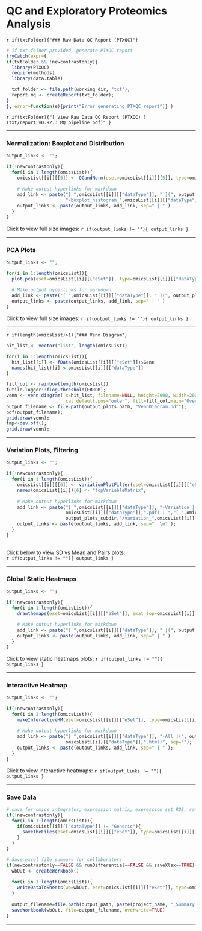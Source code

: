 # QC and Exploratory Proteomics Analysis

`r if(txtFolder){"### Raw Data QC Report (PTXQC)"}`
```r
# if txt folder provided, generate PTXQC report
tryCatch(expr={
if(txtFolder && !newcontrastonly){
  library(PTXQC)
  require(methods)
  library(data.table)

  txt_folder <- file.path(working_dir, "txt");
  report.mq <- createReport(txt_folder);
}
}, error=function(e){print("Error generating PTXQC report")} )
```
`r if(txtFolder){"[ View Raw Data QC Report (PTXQC) ](txt/report_v0.92.3_MQ_pipeline.pdf)" }` 

---

### Normalization: Boxplot and Distribution
```r
output_links <- "";

if(!newcontrastonly){
  for(i in 1:length(omicsList)){
    omicsList[[i]][[5]] <- QCandNorm(eset=omicsList[[i]][[5]], type=omicsList[[i]][[1]], norm=norm_method)
    
    # Make output hyperlinks for markdown
    add_link <- paste("[ ",omicsList[[i]][["dataType"]], " ](", output_plots_subdir,
                      "/boxplot_histogram_",omicsList[[i]][["dataType"]],".pdf)", sep="")
    output_links <- paste(output_links, add_link, sep=" | " )
  }
}

```
Click to view full size images: `r if(output_links != ""){ output_links }`  

---

### PCA Plots
```r
output_links <- "";

for(i in 1:length(omicsList)){
  plot.pca(eset=omicsList[[i]][["eSet"]], type=omicsList[[i]][["dataType"]])
  
  # Make output hyperlinks for markdown
  add_link <- paste("[ ",omicsList[[i]][["dataType"]], " ](", output_plots_subdir,"/PCAplots_",omicsList[[i]][["dataType"]],".pdf)", sep="")
  output_links <- paste(output_links, add_link, sep=" | " )
}

```
Click to view full size images: `r if(output_links != ""){ output_links }`  

---

`r if(length(omicsList)>1){"### Venn Diagram"}`
```r

hit_list <- vector("list", length(omicsList))

for(i in 1:length(omicsList)){
  hit_list[[i]] <- fData(omicsList[[i]][["eSet"]])$Gene
  names(hit_list)[i] <-omicsList[[i]][["dataType"]]
}

fill_col <- rainbow(length(omicsList))
futile.logger::flog.threshold(ERROR);
venn <- venn.diagram( x=hit_list, filename=NULL, height=2000, width=2000, 
                      cat.default.pos="outer", fill=fill_col,main="Overlap" );
output_filename <- file.path(output_plots_path, "VennDiagram.pdf");
pdf(output_filename);
grid.draw(venn);
tmp<-dev.off();
grid.draw(venn);

```

---

### Variation Plots, Filtering
```r
output_links <- "";

if(!newcontrastonly){
  for(i in 1:length(omicsList)){
    omicsList[[i]][[6]] <- variationPlotFilter(eset=omicsList[[i]][["eSet"]], type=omicsList[[i]][["dataType"]]);
    names(omicsList[[i]])[6] <- "topVariableMatrix";
    
    # Make output hyperlinks for markdown
    add_link <- paste("[ ",omicsList[[i]][["dataType"]], "-Variation ](", output_plots_subdir,"/variation_",
                      omicsList[[i]][["dataType"]],".pdf) | ","[ ",omicsList[[i]][["dataType"]], "-Pairs ](",
                      output_plots_subdir,"/variation_",omicsList[[i]][["dataType"]],".jpeg)", sep="");
    output_links <- paste(output_links, add_link, sep="  \n" );
  }
}
  
```
Click below to view SD vs Mean and Pairs plots:  
`r if(output_links != ""){ output_links }`  

---

### Global Static Heatmaps
```r
output_links <- "";

if(!newcontrastonly){
  for(i in 1:length(omicsList)){
    drawthemaps(eset=omicsList[[i]][["eSet"]], emat_top=omicsList[[i]][["topVariableMatrix"]], type=omicsList[[i]][["dataType"]]);
    
    # Make output hyperlinks for markdown
    add_link <- paste("[ ",omicsList[[i]][["dataType"]], " ](", output_plots_subdir,"/heatmaps_",omicsList[[i]][["dataType"]],".pdf)", sep="")
    output_links <- paste(output_links, add_link, sep=" | " )
  }
}

```
Click to view static heatmaps plots: `r if(output_links != ""){ output_links }`  

---

### Interactive Heatmap
```r
output_links <- "";

if(!newcontrastonly){
  for(i in 1:length(omicsList)){
    makeInteractiveHM(eset=omicsList[[i]][["eSet"]], type=omicsList[[i]][["dataType"]]);
    
    # Make output hyperlinks for markdown
    add_link <- paste("[ ",omicsList[[i]][["dataType"]], "-All ](", output_plots_subdir,"/heatmap_all_",
                      omicsList[[i]][["dataType"]],".html)", sep="");
    output_links <- paste(output_links, add_link, sep=" | " );
  }
}

```

Click to view interactive heatmaps: `r if(output_links != ""){ output_links }`  

---

### Save Data
```r

# save for omics integrator, expression matrix, expression set RDS, ranked list for GSEA
if(!newcontrastonly){
  for(i in 1:length(omicsList)){
    if(omicsList[[i]][["dataType"]] != "Generic"){
      saveTheFiles(eset=omicsList[[i]][["eSet"]], type=omicsList[[i]][["dataType"]]);
    }
  }
}  

# Save excel file summary for collaborators
if(newcontrastonly==FALSE && runDifferential==FALSE && saveXlsx==TRUE){    
  wbOut <- createWorkbook()
  
  for(i in 1:length(omicsList)){
    writeDataToSheets(wb=wbOut, eset=omicsList[[i]][["eSet"]], type=omicsList[[i]][["dataType"]]);
  } 
  
  output_filename=file.path(output_path, paste(project_name, "_Summary.xlsx", sep=""))
  saveWorkbook(wbOut, file=output_filename, overwrite=TRUE)
}

``` 

---


